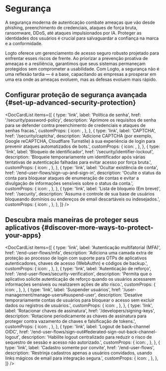 
# Segurança

A segurança moderna de autenticação combate ameaças que vão desde phishing, preenchimento de credenciais, ataques de força bruta, ransomware, DDoS, até ataques impulsionados por IA. Proteger as identidades dos usuários é crucial para salvaguardar a confiança na marca e a conformidade.

Logto oferece um gerenciamento de acesso seguro robusto projetado para enfrentar esses riscos de frente. Ao priorizar a prevenção proativa de ameaças e a resiliência, garantimos que seus sistemas permaneçam protegidos sem comprometer a usabilidade. Com Logto, a segurança não é uma reflexão tardia — é a base, capacitando as empresas a prosperar em uma era onde as ameaças evoluem, mas as defesas evoluem mais rápido.

## Configurar proteção de segurança avançada \{#set-up-advanced-security-protection}

<DocCardList
  items={[
    {
      type: 'link',
      label: 'Política de senha',
      href: '/security/password-policy',
      description:
        'Aprimore os requisitos de senha para se defender contra preenchimento de credenciais e ataques de senhas fracas.',
      customProps: {
        icon: <KeyIcon />,
      },
    },
    {
      type: 'link',
      label: 'CAPTCHA',
      href: '/security/captcha',
      description:
        'Adicione CAPTCHA (por exemplo, Google reCAPTCHA, Cloudflare Turnstile) à sua experiência de login para prevenir ataques automatizados de bots.',
      customProps: {
        icon: <CheckboxIcon />,
      },
    },
    {
      type: 'link',
      label: 'Bloqueio de identificador',
      href: '/security/identifier-lockout',
      description:
        'Bloqueie temporariamente um identificador após várias tentativas de autenticação falhadas para evitar acesso por força bruta.',
      customProps: {
        icon: <LockIcon />,
      },
    },
    {
      type: 'link',
      label: 'Ocultar existência de conta',
      href: '/end-user-flows/sign-up-and-sign-in',
      description:
        'Oculte o status da conta para bloquear ataques de enumeração de contas e evitar a divulgação de informações sensíveis sobre o status da conta.',
      customProps: {
        icon: <HideIcon />,
      },
    },
    {
      type: 'link',
      label: 'Lista de bloqueio (Em breve)',
      href: '/security',
      description:
        'Assuma o controle de sua base de usuários bloqueando domínios ou endereços de email descartáveis ou indesejados.',
      customProps: {
        icon: <BlockUserIcon />,
      },
    },
  ]}
/>

## Descubra mais maneiras de proteger seus aplicativos \{#discover-more-ways-to-protect-your-apps}

<DocCardList
  items={[
    {
      type: 'link',
      label: 'Autenticação multifatorial (MFA)',
      href: '/end-user-flows/mfa',
      description:
        'Adiciona uma camada extra de proteção ao processo de login com suporte para OTPs de aplicativos autenticadores, chaves de acesso (WebAuthn) e códigos de backup.',
      customProps: {
        icon: <LockIcon />,
      },
    },
    {
      type: 'link',
      label: 'Autenticação de reforço',
      href: '/end-user-flows/security-verification',
      description:
        'Permita que o aplicativo solicite autenticação de reforço quando os usuários acessarem informações sensíveis ou realizarem ações de alto risco.',
      customProps: {
        icon: <SecurityIcon />,
      },
    },
    {
      type: 'link',
      label: 'Suspender usuários',
      href: '/user-management/manage-users#suspend-user',
      description:
        'Desative temporariamente contas de usuários para bloquear o acesso sem excluir dados ou registros de usuários.',
      customProps: {
        icon: <SuspendIcon />,
      },
    },
    {
      type: 'link',
      label: 'Rotacionar chaves de assinatura',
      href: '/developers/signing-keys',
      description:
        'Rotacione periodicamente as chaves de assinatura para proteger contra vazamento de chaves e falsificação de tokens.',
      customProps: {
        icon: <SendEmailIcon />,
      },
    },
    {
      type: 'link',
      label: 'Logout de back-channel OIDC',
      href: '/end-user-flows/sign-out#federated-sign-out-back-channel-logout',
      description:
        'Habilite logout centralizado para reduzir o risco de sequestro de sessão e acesso não autorizado.',
      customProps: {
        icon: <SuspendIcon />,
      },
    },
    {
      type: 'link',
      label: 'Cadastro somente por convite',
      href: '/end-user-flows',
      description:
        'Restrinja cadastros apenas a usuários convidados, usando links mágicos de email para integração segura.',
      customProps: {
        icon: <SendEmailIcon />,
      },
    },
  ]}
/>

